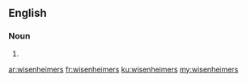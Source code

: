 ==English==

===Noun===
{{head|en|plural}}

# {{plural of|wisenheimer|lang=en|nocat=1}}

[[ar:wisenheimers]]
[[fr:wisenheimers]]
[[ku:wisenheimers]]
[[my:wisenheimers]]